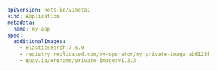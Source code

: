 ```yaml
apiVersion: kots.io/v1beta1
kind: Application
metadata:
  name: my-app
spec:
  additionalImages:
    - elasticsearch:7.6.0
    - registry.replicated.com/my-operator/my-private-image:abd123f
    - quay.io/orgname/private-image:v1.2.3
```    
